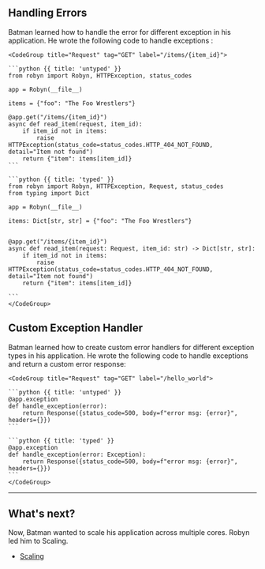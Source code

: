 ## Handling Errors

Batman learned how to handle the error for different exception in his application. He wrote the following code to handle exceptions :

<Row>
<Col>
</Col>
  <Col sticky>

    <CodeGroup title="Request" tag="GET" label="/items/{item_id}">

    ```python {{ title: 'untyped' }}
    from robyn import Robyn, HTTPException, status_codes

    app = Robyn(__file__)

    items = {"foo": "The Foo Wrestlers"}

    @app.get("/items/{item_id}")
    async def read_item(request, item_id):
        if item_id not in items:
            raise HTTPException(status_code=status_codes.HTTP_404_NOT_FOUND, detail="Item not found")
        return {"item": items[item_id]}
    ```

    ```python {{ title: 'typed' }}
    from robyn import Robyn, HTTPException, Request, status_codes
    from typing import Dict

    app = Robyn(__file__)

    items: Dict[str, str] = {"foo": "The Foo Wrestlers"}


    @app.get("/items/{item_id}")
    async def read_item(request: Request, item_id: str) -> Dict[str, str]:
        if item_id not in items:
            raise HTTPException(status_code=status_codes.HTTP_404_NOT_FOUND, detail="Item not found")
        return {"item": items[item_id]}

    ```
    </CodeGroup>
  </Col>
</Row>

## Custom Exception Handler

Batman learned how to create custom error handlers for different exception types in his application. He wrote the following code to handle exceptions and return a custom error response:

<Row>
<Col>
</Col>
  <Col sticky>

    <CodeGroup title="Request" tag="GET" label="/hello_world">

    ```python {{ title: 'untyped' }}
    @app.exception
    def handle_exception(error):
        return Response({status_code=500, body=f"error msg: {error}", headers={}})
    ```

    ```python {{ title: 'typed' }}
    @app.exception
    def handle_exception(error: Exception):
        return Response({status_code=500, body=f"error msg: {error}", headers={}})
    ```
    </CodeGroup>
  </Col>
</Row>

---

## What's next?

Now, Batman wanted to scale his application across multiple cores. Robyn led him to Scaling.

- [Scaling](/documentation/api_reference/scaling)

